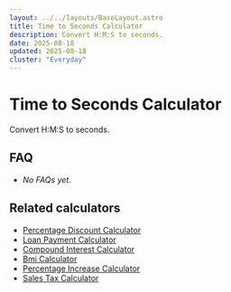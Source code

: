 ```yaml
---
layout: ../../layouts/BaseLayout.astro
title: Time to Seconds Calculator
description: Convert H:M:S to seconds.
date: 2025-08-18
updated: 2025-08-18
cluster: "Everyday"
---
```




# Time to Seconds Calculator

Convert H:M:S to seconds.

<Calculator schema={schema} />

## FAQ

- _No FAQs yet._

## Related calculators
- [Percentage Discount Calculator](/calculators/percentage-discount-calculator/)
- [Loan Payment Calculator](/calculators/loan-payment-calculator/)
- [Compound Interest Calculator](/calculators/compound-interest-calculator/)
- [Bmi Calculator](/calculators/bmi-calculator/)
- [Percentage Increase Calculator](/calculators/percentage-increase-calculator/)
- [Sales Tax Calculator](/calculators/sales-tax-calculator/)
